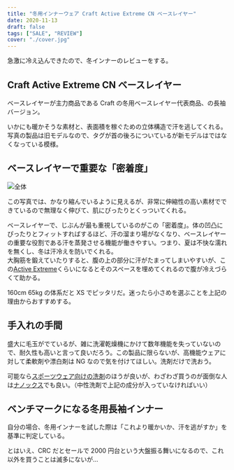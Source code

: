 ```yaml
---
title: "冬用インナーウェア Craft Active Extreme CN ベースレイヤー"
date: 2020-11-13
draft: false
tags: ["SALE", "REVIEW"]
cover: "./cover.jpg"
---
```


急激に冷え込んできたので、冬インナーのレビューをする。

## Craft Active Extreme CN ベースレイヤー

<LinkBox url="https://www.chainreactioncycles.com/jp/ja/craft-active-extreme-cn-%E3%83%99%E3%83%BC%E3%82%B9%E3%83%AC%E3%82%A4%E3%83%A4%E3%83%BC/rp-prod176384" />

ベースレイヤーが主力商品である Craft の冬用ベースレイヤー代表商品、の長袖バージョン。

いかにも暖かそうな素材と、表面積を稼ぐための立体構造で汗を逃してくれる。写真の製品は旧モデルなので、タグが首の後ろについているが新モデルはではなくなっている模様。

## ベースレイヤーで重要な「密着度」

![全体](./xs.png)

この写真では、かなり縮んでいるように見えるが、非常に伸縮性の高い素材でできているので無理なく伸びて、肌にぴったりとくっついてくれる。

ベースレイヤーで、じぶんが最も重視しているのがこの「密着度」。体の凹凸にぴったりとフィットすればするほど、汗の溜まり場がなくなり、ベースレイヤーの重要な役割である汗を蒸発させる機能が働きやすい。つまり、夏は不快な濡れを無くし、冬は汗冷えを防いでくれる。\
大胸筋を鍛えていたりすると、腹の上の部分に汗がたまってしまいやすいが、この[Active Extreme](https://www.chainreactioncycles.com/jp/ja/craft-active-extreme-cn-%E3%83%99%E3%83%BC%E3%82%B9%E3%83%AC%E3%82%A4%E3%83%A4%E3%83%BC/rp-prod176384)くらいになるとそのスペースを埋めてくれるので腹が冷えづらくて助かる。

160cm 65kg の体系だと XS でピッタリだ。迷ったら小さめを選ぶことを上記の理由からおすすめする。

## 手入れの手間

盛大に毛玉がでているが、雑に洗濯乾燥機にかけて数年機能を失っていないので、耐久性も高いと言って良いだろう。この製品に限らないが、高機能ウェアに対して柔軟剤や漂白剤は NG なので気を付けてほしい。洗剤だけで洗おう。

可能なら[スポーツウェア向けの洗剤](https://amzn.to/3eVGHE8)のほうが良いが、わざわざ買うのが面倒な人は[ナノックス](https://amzn.to/3kts3VJ)でも良い。（中性洗剤で上記の成分が入っていなければいい）

<AmazonLinkBox url="https://www.amazon.co.jp/dp/B01MV3O3W6/?tag=gensobunya-22" />

<AmazonLinkBox url="https://www.amazon.co.jp/dp/B08CH8YVJ8/?tag=gensobunya-22" />

## ベンチマークになる冬用長袖インナー

自分の場合、冬用インナーを試した際は「これより暖かいか、汗を逃がすか」を基準に判定している。

とはいえ、CRC だとセールで 2000 円台という大盤振る舞いになるので、これ以外を買うことは滅多にないが…

<LinkBox url="https://www.chainreactioncycles.com/jp/ja/craft-active-extreme-cn-%E3%83%99%E3%83%BC%E3%82%B9%E3%83%AC%E3%82%A4%E3%83%A4%E3%83%BC/rp-prod176384" />
